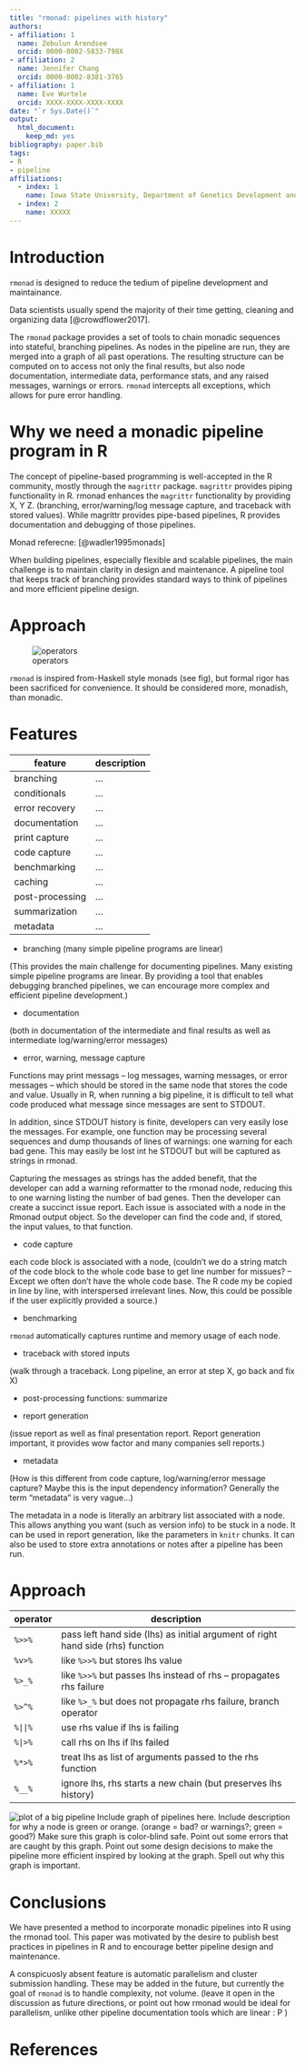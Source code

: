 ```yaml
---
title: "rmonad: pipelines with history"
authors:
- affiliation: 1
  name: Zebulun Arendsee 
  orcid: 0000-0002-5833-798X
- affiliation: 2
  name: Jennifer Chang
  orcid: 0000-0002-8381-3765
- affiliation: 1
  name: Eve Wurtele
  orcid: XXXX-XXXX-XXXX-XXXX
date: "`r Sys.Date()`"
output:
  html_document:
    keep_md: yes
bibliography: paper.bib
tags:
- R
- pipeline
affiliations:
  - index: 1
    name: Iowa State University, Department of Genetics Development and Cell Biology
  - index: 2
    name: XXXXX
---
```


# Introduction

`rmonad` is designed to reduce the tedium of pipeline development and maintainance.

Data scientists usually spend the majority of their time getting, cleaning and
organizing data [@crowdflower2017]. 

The `rmonad` package provides a set of tools to chain monadic sequences into
stateful, branching pipelines. As nodes in the pipeline are run, they are
merged into a graph of all past operations. The resulting structure can be
computed on to access not only the final results, but also node documentation,
intermediate data, performance stats, and any raised messages, warnings or
errors. `rmonad` intercepts all exceptions, which allows for pure error
handling.


# Why we need a monadic pipeline program in R

The concept of pipeline-based programming is well-accepted in the R community,
mostly through the `magrittr` package. `magrittr` provides piping functionality
in R. rmonad enhances the `magrittr` functionality by providing X, Y Z.
(branching, error/warning/log message capture, and traceback with stored
values).  While magrittr provides pipe-based pipelines, R provides
documentation and debugging of those pipelines. 

Monad referecne: [@wadler1995monads]

When building pipelines, especially flexible and scalable pipelines, the main
challenge is to maintain clarity in design and maintenance. A pipeline tool
that keeps track of branching provides standard ways to think of pipelines and
more efficient pipeline design. 


# Approach

![operators](bind.png)

`rmonad` is inspired from-Haskell style monads (see fig), but formal rigor has
been sacrificed for convenience. It should be considered more, monadish, than
monadic.


# Features

 | feature         | description |
 | --------------- | ----------- |
 | branching       | ...         |
 | conditionals    | ...         |
 | error recovery  | ...         |
 | documentation   | ...         |
 | print capture   | ...         |
 | code capture    | ...         |
 | benchmarking    | ...         |
 | caching         | ...         |
 | post-processing | ...         |
 | summarization   | ...         |
 | metadata        | ...         |


 * branching (many simple pipeline programs are linear)

(This provides the main challenge for documenting pipelines. Many existing
simple pipeline programs are linear. By providing a tool that enables debugging
branched pipelines, we can encourage more complex and efficient pipeline
development.)

 * documentation

(both in documentation of the intermediate and final results as well as intermediate log/warning/error messages)

 * error, warning, message capture

Functions may print messags -- log messages, warning messages, or error
messages -- which should be stored in the same node that stores the code and
value.  Usually in R, when running a big pipeline, it is difficult to tell what
code produced what message since messages are sent to STDOUT. 

In addition, since STDOUT history is finite, developers can very easily lose
the messages.  For example, one function may be processing several sequences
and dump thousands of lines of warnings: one warning for each bad gene.  This
may easily be lost int he STDOUT but will be captured as strings in rmonad. 

Capturing the messages as strings has the added benefit, that the developer can
add a warning reformatter to the rmonad node, reducing this to one warning
listing the number of bad genes.  Then the developer can create a succinct
issue report. Each issue is associated with a node in the Rmonad output object.
So the developer can find the code and, if stored, the input values, to that
function.

 * code capture

each code block is associated with a node, (couldn't we do a string match of
the code block to the whole code base to get line number for missues? -- Except
we often don't have the whole code base. The R code my be copied in line by
line, with interspersed irrelevant lines. Now, this could be possible if the
user explicitly provided a source.)

 * benchmarking

`rmonad` automatically captures runtime and memory usage of each node.

 * traceback with stored inputs
 
(walk through a traceback. Long pipeline, an error at step X, go back and fix X)

 * post-processing functions: summarize

 * report generation

(issue report as well as final presentation report. Report generation important, it provides wow factor and many companies sell reports.)

 * metadata

(How is this different from code capture, log/warning/error message capture? Maybe this is the input dependency information? Generally the term "metadata" is very vague...)

The metadata in a node is literally an arbitrary list associated with a node.
This allows anything you want (such as version info) to be stuck in a node. It
can be used in report generation, like the parameters in `knitr` chunks. It can
also be used to store extra annotations or notes after a pipeline has been run.


# Approach

 | operator | description                                                                     |
 | -------- | ------------------------------------------------------------------------------- |
 | `%>>%`   | pass left hand side (lhs) as initial argument of right hand side (rhs) function |
 | `%v>%`   | like `%>>%` but stores lhs value                                                |
 | `%>_%`   | like `%>>%` but passes lhs instead of rhs -- propagates rhs failure             |
 | `%>^%`   | like `%>_%` but does not propagate rhs failure, branch operator                 |
 | `%||%`   | use rhs value if lhs is failing                                                 |
 | `%|>%`   | call rhs on lhs if lhs failed                                                   |
 | `%*>%`   | treat lhs as list of arguments passed to the rhs function                       |
 | `%__%`   | ignore lhs, rhs starts a new chain (but preserves lhs history)                  |

![plot of a big pipeline](big-pipeline.png)
    Include graph of pipelines here. Include description for why a node is green or
    orange. (orange = bad? or warnings?; green = good?) Make sure this graph is color-blind safe. Point out some errors that
    are caught by this graph. Point out some design decisions to make the pipeline
    more efficient inspired by looking at the graph. Spell out why this graph is
    important.


# Conclusions

We have presented a method to incorporate monadic pipelines into R using the
rmonad tool. This paper was motivated by the desire to publish best practices
in pipelines in R and to encourage better pipeline design and maintenance. 


A conspicuosly absent feature is automatic parallelism and cluster submission
handling. These may be added in the future, but currently the goal of `rmonad`
is to handle complexity, not volume.
(leave it open in the discussion as future directions, or point out how rmonad would be ideal for parallelism, unlike other pipeline documentation tools which are linear : P )

# References
